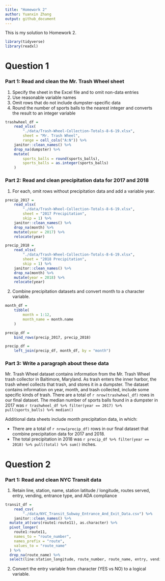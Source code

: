 ```yaml
---
title: "Homework 2"
author: Yuanxin Zhang
output: github_document
---
```


This is my solution to Homework 2.

```r
library(tidyverse)
library(readxl)
```

# Question 1
### Part 1: Read and clean the Mr. Trash Wheel sheet
(1) Specify the sheet in the Excel file and to omit non-data entries
(2) Use reasonable variable names
(3) Omit rows that do not include dumpster-specific data
(4) Round the number of sports balls to the nearest integer and converts the result to an integer variable
```r
trashwheel_df = 
	read_xlsx(
		"./data/Trash-Wheel-Collection-Totals-8-6-19.xlsx",
		sheet = "Mr. Trash Wheel",
		range = cell_cols("A:N")) %>% 
	janitor::clean_names() %>% 
	drop_na(dumpster) %>% 
	mutate(
		sports_balls = round(sports_balls),
		sports_balls = as.integer(sports_balls)
	)
```

### Part 2: Read and clean precipitation data for 2017 and 2018
(1) For each, omit rows without precipitation data and add a variable year.
```r
precip_2017 = 
	read_xlsx(
		"./data/Trash-Wheel-Collection-Totals-8-6-19.xlsx",
		sheet = "2017 Precipitation",
		skip = 1) %>% 
	janitor::clean_names() %>% 
	drop_na(month) %>% 
	mutate(year = 2017) %>% 
	relocate(year)

precip_2018 = 
	read_xlsx(
		"./data/Trash-Wheel-Collection-Totals-8-6-19.xlsx",
		sheet = "2018 Precipitation",
		skip = 1) %>% 
	janitor::clean_names() %>% 
	drop_na(month) %>% 
	mutate(year = 2018) %>% 
	relocate(year)
```

(2) Combine precipitation datasets and convert month to a character variable.
```r
month_df = 
	tibble(
		month = 1:12,
		month_name = month.name
	)

precip_df = 
	bind_rows(precip_2017, precip_2018)

precip_df =
	left_join(precip_df, month_df, by = "month")
```

### Part 3: Write a paragraph about these data
Mr. Trash Wheel dataset contains information from the Mr. Trash Wheel trash collector in Baltimore, Maryland. As trash enters the inner harbor, the trash wheel collects that trash, and stores it in a dumpster. The dataset contains information on year, month, and trash collected, include some specific kinds of trash. There are a total of `r nrow(trashwheel_df)` rows in our final dataset. The median number of sports balls found in a dumpster in 2017 was `r trashwheel_df %>% filter(year == 2017) %>% pull(sports_balls) %>% median()`

Additional data sheets include month precipitation data, in which:

* There are a total of `r nrow(precip_df)` rows in our final dataset that combine precipitation data for 2017 and 2018. 
* The total precipitation in 2018 was `r precip_df %>% filter(year == 2018) %>% pull(total) %>% sum()` inches.


# Question 2
### Part 1: Read and clean NYC Transit data
(1) Retain line, station, name, station latitude / longitude, routes served, entry, vending, entrance type, and ADA compliance
```r
transit_df = 
	read_csv(
		"./data/NYC_Transit_Subway_Entrance_And_Exit_Data.csv") %>% 
	janitor::clean_names() %>%
  mutate_at(vars(route1:route11), as.character) %>%
  pivot_longer(
    route1:route11,
    names_to = "route_number",
    names_prefix = "route",
    values_to = "route_name"
  ) %>%
  drop_na(route_name) %>%
  select(line:station_longitude, route_number, route_name, entry, vending, entrance_type, ada)
```
(2) Convert the entry variable from character (YES vs NO) to a logical variable.
